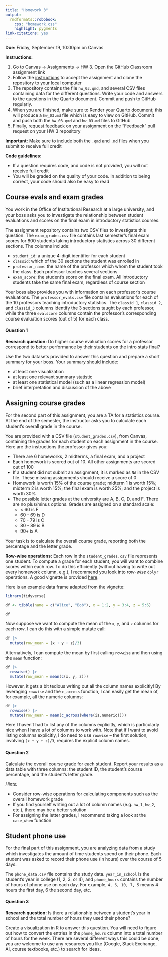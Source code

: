 ```yaml
---
title: "Homework 3"
output: 
  rmdformats::robobook:
    css: "homework.css"
    highlight: pygments
link-citations: yes
---
```


**Due:** Friday, September 19, 10:00pm on Canvas

**Instructions:** 

1. Go to Canvas -> Assignments -> HW 3. Open the GitHub Classroom assignment link
2. Follow the [instructions](https://sta279-f25.github.io/resources/github_instructions/) to accept the assignment and clone the repository to your local computer
3. The repository contains the file `hw_03.qmd`, and several CSV files containing data for the different questions. Write your code and answers to the questions in the Quarto document. Commit and push to GitHub regularly.
4. When you are finished, make sure to Render your Quarto document; this will produce a `hw_03.md` file which is easy to view on GitHub. Commit and push both the `hw_03.qmd` and `hw_03.md` files to GitHub
5. Finally, [request feedback](https://sta279-f25.github.io/resources/github_instructions/#step-10-request-feedback) on your assignment on the "Feedback" pull request on your HW 3 repository

**Important:** Make sure to include both the `.qmd` and `.md` files when you submit to receive full credit

**Code guidelines:**

* If a question requires code, and code is not provided, you will not receive full credit
* You will be graded on the quality of your code. In addition to being correct, your code should also be easy to read

## Course evals and exam grades

You work in the Office of Institutional Research at a large university, and your boss asks you to investigate the relationship between student evaluations and scores on the final exam in introductory statistics courses.

The assignment repository contains two CSV files to investigate this question. The `exam_grades.csv` file contains last semester's final exam scores for 800 students taking introductory statistics across 30 different sections. The columns include:

* `student_id`: a unique 4-digit identifier for each student
* `classid`: which of the 30 sections the student was enrolled in
* `professor_name`: the name of the professor which whom the student took the class. Each professor teaches several sections
* `exam_score`: the student's score on the final exam. All introductory students take the same final exam, regardless of course section

Your boss also provides you with information on each professor's course evaluations. The `professor_evals.csv` file contains evaluations for each of the 10 professors teaching introductory statistics. The `classid_1`, `classid_2`, and `classid_3` columns identify the 3 sections taught by each professor, while the three `evalscore` columns contain the professor's corresponding course evaluation scores (out of 5) for each class.

:::{.question}
#### Question 1

**Research question:** Do higher course evaluation scores for a professor correspond to better performance by their students on the intro stats final?

Use the two datasets provided to answer this question and prepare a short summary for your boss. Your summary should include:

* at least one visualization
* at least one relevant summary statistic
* at least one statistical model (such as a linear regression model)
* brief interpretation and discussion of the above
:::

## Assigning course grades

For the second part of this assignment, you are a TA for a statistics course. At the end of the semester, the instructor asks you to calculate each student's overall grade in the course. 

You are provided with a CSV file (`student_grades.csv`), from Canvas, containing the grades for each student on each assignment in the course. Here are the instructions the professor gives you:

* There are 6 homeworks, 2 midterms, a final exam, and a project
* Each homework is scored out of 10. All other assignments are scored out of 100
* If a student did not submit an assignment, it is marked as `NA` in the CSV file. These missing assignments should receive a score of 0
* Homework is worth 15% of the course grade; midterm 1 is worth 15%; midterm 2 is worth 15%; the final exam is worth 25%; and the project is worth 30%
* The possible letter grades at the university are A, B, C, D, and F. There are no plus/minus options. Grades are assigned on a standard scale: 
    * < 60 is F
    * 60 - 69 is D
    * 70 - 79 is C
    * 80 - 89 is B
    * 90+ is A

Your task is to calculate the overall course grade, reporting both the percentage and the letter grade.

**Row-wise operations:** Each row in the `student_grades.csv` file represents one student. To compute a grade for each student, you will want to combine scores within each row. To do this efficiently (without having to write out every homework column, e.g.), I recommend you look into *row-wise* `dplyr` operations. A good vignette is provided [here](https://dplyr.tidyverse.org/articles/rowwise.html).

Here is an example data frame adapted from the vignette:

```r
library(tidyverse)

df <- tibble(name = c("Alice", "Bob"), x = 1:2, y = 3:4, z = 5:6)
```

```r
df
```

Now suppose we want to compute the mean of the `x`, `y`, and `z` columns for each *row*. I can do this with a simple mutate call:

```r
df |>
  mutate(row_mean = (x + y + z)/3)
```

Alternatively, I can compute the mean by first calling `rowwise` and then using the `mean` function:

```r
df |>
  rowwise() |>
  mutate(row_mean = mean(c(x, y, z)))
```


However, it gets a bit tedious writing out all the column names explicitly! By leveraging `rowwise` and the `c_across` function, I can easily get the mean of, for example, all the numeric columns:

```r
df |>
  rowwise() |>
  mutate(row_mean = mean(c_across(where(is.numeric))))
```

Here I haven't had to list any of the columns explicitly, which is particularly nice when I have a lot of columns to work with. Note that if I want to avoid listing columns explicitly, I do need to use `rowwise` -- the first solution, involving `(x + y + z)/3`, requires the explicit column names.






:::{.question}
#### Question 2

Calculate the overall course grade for each student. Report your results as a data table with three columns: the student ID, the student's course percentage, and the student's letter grade.

*Hints:* 

* Consider row-wise operations for calculating components such as the overall homework grade
* If you find yourself writing out a lot of column names (e.g. `hw_1`, `hw_2`, etc.), there may be a better solution
* For assigning the letter grades, I recommend taking a look at the `case_when` function
:::


## Student phone use

For the final part of this assignment, you are analyzing data from a study which investigates the amount of time students spend on their phone. Each student was asked to record their phone use (in hours) over the course of 5 days.

The `phone_data.csv` file contains the study data. `year_in_school` is the student's year in college (1, 2, 3, or 4), and `phone_hours` contains the number of hours of phone use on each day. For example, `4, 6, 10, 7, 5` means 4 hours the first day, 6 the second day, etc.

:::{.question}
#### Question 3

**Research question:** Is there a relationship between a student's year in school and the total number of hours they used their phone?

Create a visualization in R to answer this question. You will need to figure out how to convert the entries in the `phone_hours` column into a total number of hours for the week. There are several different ways this could be done; you are welcome to use any resources you like (Google, Stack Exchange, AI, course textbooks, etc.) to search for ideas.
:::



